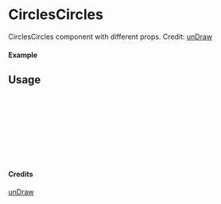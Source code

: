 
<Meta of={CirclesCircles} title="unDraw/CirclesCircles" />

# CirclesCircles

CirclesCircles component with different props.
Credit: [unDraw](https://undraw.co/illustrations)

#### Example

<Canvas of={CirclesCircles.Primary} />

## Usage

```ts
import { CirclesCircles } from "yadl-ui";

const Example = () => {
  return (
      <CirclesCircles />
  );
};

export default Example;
```

#### Credits
[unDraw](https://undraw.co/illustrations)
